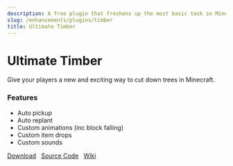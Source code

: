 ```yaml
---
description: A free plugin that freshens up the most basic task in Minecraft - cutting down a tree.
slug: /enhancements/plugins/timber
title: Ultimate Timber
---
```


# Ultimate Timber

Give your players a new and exciting way to cut down trees in Minecraft.

### Features

- Auto pickup
- Auto replant
- Custom animations (inc block falling)
- Custom item drops
- Custom sounds


<div>
<a class="button button--outline button--primary" href="https://marketplace.songoda.com/marketplace/product/ultimatetimber-the-realistic-tree-chopper.18">Download</a> &nbsp;
<a class="button button--outline button--primary" href="https://github.com/songoda/UltimateTimber/">Source Code</a> &nbsp;
<a class="button button--outline button--primary" href="https://wiki.songoda.com/Ultimate_Timber">Wiki</a> &nbsp;
</div>